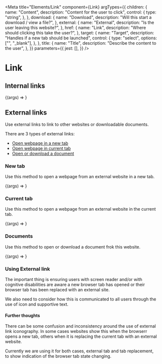 
<Meta
    title="Elements/Link"
    component={Link}
    argTypes={{
        children: {
            name: "Content",
            description: "Content for the user to click",
            control: {
                type: "string",
            },
        },
        download: {
            name: "Download",
            description: "Will this start a download / view a file?",
        },
        external: {
            name: "External",
            description: "Is the user leaving this website?",
        },
        href: {
            name: "Link",
            description: "Where should clicking this take the user?",
        },
        target: {
            name: "Target",
            description: "Handles if a new tab should be launched",
            control: {
                type: "select",
                options: ["", "_blank"],
            },
        },
        title: {
            name: "Title",
            description: "Describe the content to the user",
        },
    }}
    parameters={{
        jest: [],
    }}
/>

# Link

<ArgsTable of={Link} />

## Internal links

<Canvas>
    <Story
        name="Internal link"
        args={{
            children: "Internal link",
            download: false,
            external: false,
            href: "/",
            target: "",
            title: "An internal link",
        }}
    >
        {(args) => <Link {...args} />}
    </Story>
</Canvas>

## External links

Use external links to link to other websites or downloadable documents.

There are 3 types of external links:

-   [Open webpage in a new tab](#new-tab)
-   [Open webpage in current tab](#current-tab)
-   [Open or download a document](#documents)

### New tab

Use this method to open a webpage from an external website in a new tab.

<Canvas>
    <Story
        name="External link/New tab"
        args={{
            children: "A new tab",
            download: false,
            external: true,
            href: "/",
            target: "_blank",
            title: "An External link",
        }}
    >
        {(args) => <Link {...args} />}
    </Story>
</Canvas>

### Current tab

Use this method to open a webpage from an external website in the current tab.

<Canvas>
    <Story
        name="External link/Same tab"
        args={{
            children: "Same tab",
            download: false,
            external: true,
            href: "/",
            target: "",
            title: "An External link",
        }}
    >
        {(args) => <Link {...args} />}
    </Story>
</Canvas>

### Documents

Use this method to open or download a document frok this website.

<Canvas>
    <Story
        name="External link/Download"
        args={{
            children: "Download",
            download: true,
            external: true,
            href: "/",
            target: "",
            title: "An External link",
        }}
    >
        {(args) => <Link {...args} />}
    </Story>
</Canvas>

### Using External link

The important thing is ensuring users with screen reader and/or with cognitive disabilities are aware a new browser tab has opened or their browser tab has been replaced with an external site.

We also need to consider how this is communicated to all users through the use of icon and supportive text.

#### Further thoughts

There can be some confusion and inconsistency around the use of external link iconography. In some cases websites show this when the browserr opens a new tab, others when it is replacing the current tab with an external website.

Currently we are using it for both cases, external tab and tab replacement, to show indication of the browser tab state changing.
